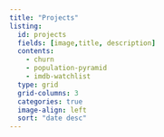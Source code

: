 ```yaml
---
title: "Projects"
listing:
  id: projects
  fields: [image,title, description]
  contents: 
    - churn
    - population-pyramid
    - imdb-watchlist
  type: grid
  grid-columns: 3
  categories: true
  image-align: left
  sort: "date desc"
---
```

